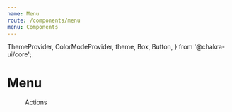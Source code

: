 ```yaml
---
name: Menu
route: /components/menu
menu: Components
---
```


  ThemeProvider,
  ColorModeProvider,
  theme,
  Box,
  Button,
} from '@chakra-ui/core';

# Menu

<Playground>
  <ThemeProvider theme={theme}>
    <ColorModeProvider>
      <Box fontFamily="body">
        <Menu>
          <MenuButton
            as={Button}
            variantColor="whatsapp"
            rightIcon="chevron-down"
          >
            Actions
          </MenuButton>
        </Menu>
      </Box>
    </ColorModeProvider>
  </ThemeProvider>
</Playground>
